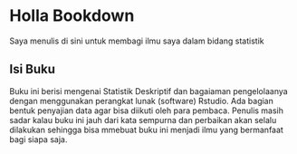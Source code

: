 # Holla Bookdown

Saya menulis di sini untuk membagi ilmu saya dalam bidang statistik 

## Isi Buku 
Buku ini berisi mengenai Statistik Deskriptif dan bagaiaman pengelolaanya dengan menggunakan perangkat lunak (software) Rstudio. Ada bagian bentuk penyajian data agar bisa diikuti oleh para pembaca. 
Penulis masih sadar kalau buku ini jauh dari kata sempurna dan perbaikan akan selalu dilakukan sehingga bisa mmebuat buku ini menjadi ilmu yang bermanfaat bagi siapa saja. 
